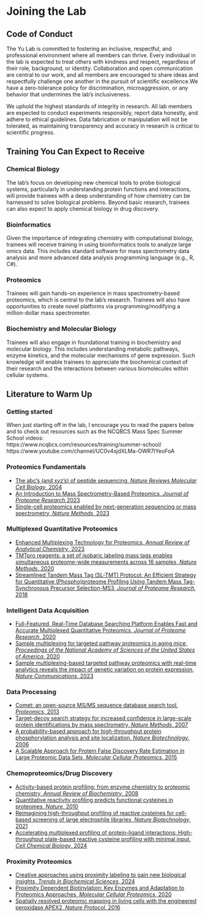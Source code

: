 # Joining the Lab 

## Code of Conduct
The Yu Lab is committed to fostering an inclusive, respectful, and professional environment where all members can thrive. Every individual in the lab is expected to treat others with kindness and respect, regardless of their role, background, or identity. Collaboration and open communication are central to our work, and all members are encouraged to share ideas and respectfully challenge one another in the pursuit of scientific excellence.We have a zero-tolerance policy for discrimination, microaggression, or any behavior that undermines the lab’s inclusiveness. 

We uphold the highest standards of integrity in research. All lab members are expected to conduct experiments responsibly, report data honestly, and adhere to ethical guidelines. Data fabrication or manipulation will not be tolerated, as maintaining transparency and accuracy in research is critical to scientific progress.

## Training You Can Expect to Receive

### Chemical Biology

The lab’s focus on developing new chemical tools to probe biological systems, particularly in understanding protein functions and interactions, will provide trainees with a deep understanding of how chemistry can be harnessed to solve biological problems. Beyond basic research, trainees can also expect to apply chemical biology in drug discovery.  

### Bioinformatics

Given the importance of integrating chemistry with computational biology, trainees will receive training in using bioinformatics tools to analyze large omics data. This includes standard software for mass spectrometry data analysis and more advanced data analysis programming language (e.g., R, C#).

### Proteomics

Trainees will gain hands-on experience in mass spectrometry-based proteomics, which is central to the lab’s research. Trainees will also have opportunities to create novel platforms via programming/modifying a million-dollar mass spectrometer.

### Biochemistry and Molecular Biology

Trainees will also engage in foundational training in biochemistry and molecular biology. This includes understanding metabolic pathways, enzyme kinetics, and the molecular mechanisms of gene expression. Such knowledge will enable trainees to appreciate the biochemical context of their research and the interactions between various biomolecules within cellular systems.

## Literature to Warm Up

### Getting started
When just starting off in the lab, I encourage you to read the papers below and to check out resources such as the NCQBCS Mass Spec Summer School videos:  
https://www.ncqbcs.com/resources/training/summer-school/ 
https://www.youtube.com/channel/UC0v4sjdXLMa-OWR7IYeoFoA

### Proteomics Fundamentals
* [The abc's (and xyz's) of peptide sequencing, *Nature Reviews Molecular Cell Biology*, 2004](https://pubmed.ncbi.nlm.nih.gov/15340378/)  
* [An Introduction to Mass Spectrometry-Based Proteomics, *Journal of Proteome Research*,2023](https://pubmed.ncbi.nlm.nih.gov/37260118/)  
* [Single-cell proteomics enabled by next-generation sequencing or mass spectrometry, *Nature Methods*, 2023](https://pubmed.ncbi.nlm.nih.gov/36864196/)

### Multiplexed Quantitative Proteomics
* [Enhanced Multiplexing Technology for Proteomics, *Annual Review of Analytical Chemistry*, 2023](https://www.annualreviews.org/content/journals/10.1146/annurev-anchem-091622-092353)  
* [TMTpro reagents: a set of isobaric labeling mass tags enables simultaneous proteome-wide measurements across 16 samples, *Nature Methods*, 2020](https://www.nature.com/articles/s41592-020-0781-4)
* [Streamlined Tandem Mass Tag (SL-TMT) Protocol: An Efficient Strategy for Quantitative (Phospho)proteome Profiling Using Tandem Mass Tag-Synchronous Precursor Selection-MS3, *Journal of Proteome Research*, 2018](https://pubs.acs.org/doi/10.1021/acs.jproteome.8b00217)

### Intelligent Data Acquisition
* [Full-Featured, Real-Time Database Searching Platform Enables Fast and Accurate Multiplexed Quantitative Proteomics, *Journal of Proteome Research*, 2020](https://pubs.acs.org/doi/10.1021/acs.jproteome.9b00860)
* [Sample multiplexing for targeted pathway proteomics in aging mice, *Proceedings of the National Academy of Sciences of the United States of America*, 2020](https://www.pnas.org/doi/abs/10.1073/pnas.1919410117?url_ver=Z39.88-2003&rfr_id=ori:rid:crossref.org&rfr_dat=cr_pub%20%200pubmed)
* [Sample multiplexing-based targeted pathway proteomics with real-time analytics reveals the impact of genetic variation on protein expression, *Nature Communications*, 2023](https://www.nature.com/articles/s41467-023-36269-7)

### Data Processing
* [Comet: an open-source MS/MS sequence database search tool, *Proteomics*, 2013](https://pubmed.ncbi.nlm.nih.gov/23148064/)
* [Target-decoy search strategy for increased confidence in large-scale protein identifications by mass spectrometry, *Nature Methods*, 2007](https://pubmed.ncbi.nlm.nih.gov/17327847/)  
* [A probability-based approach for high-throughput protein phosphorylation analysis and site localization, *Nature Biotechnology*, 2006](https://pubmed.ncbi.nlm.nih.gov/16964243/)  
* [A Scalable Approach for Protein False Discovery Rate Estimation in Large Proteomic Data Sets, *Molecular Cellular Proteomics*, 2015](https://www.ncbi.nlm.nih.gov/labs/pmc/articles/PMC4563723/)

### Chemoproteomics/Drug Discovery
* [Activity-based protein profiling: from enzyme chemistry to proteomic chemistry, *Annual Review of Biochemistry*, 2008](https://pubmed.ncbi.nlm.nih.gov/18366325/)
* [Quantitative reactivity profiling predicts functional cysteines in proteomes, *Nature*, 2010](https://pubmed.ncbi.nlm.nih.gov/21085121/)
* [Reimagining high-throughput profiling of reactive cysteines for cell-based screening of large electrophile libraries, *Nature Biotechnology*, 2021](https://pubmed.ncbi.nlm.nih.gov/33398154/)
* [Accelerating multiplexed profiling of protein-ligand interactions: High-throughput plate-based reactive cysteine profiling with minimal input, *Cell Chemical Biology*, 2024](https://pubmed.ncbi.nlm.nih.gov/38118439/)

### Proximity Proteomics
* [Creative approaches using proximity labeling to gain new biological insights, *Trends in Biochemical Sciences*, 2024](https://pubmed.ncbi.nlm.nih.gov/38160064/)
* [Proximity Dependent Biotinylation: Key Enzymes and Adaptation to Proteomics Approaches, *Molecular Cellular Proteomics*, 2020](https://pubmed.ncbi.nlm.nih.gov/32127388/) 
* [Spatially resolved proteomic mapping in living cells with the engineered peroxidase APEX2, *Nature Protocol*, 2016](https://pubmed.ncbi.nlm.nih.gov/26866790/)
